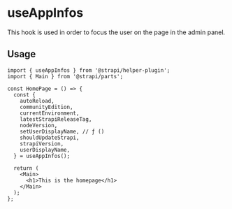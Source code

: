 <!--- useAppInfos.stories.mdx --->


<Meta title="hooks/useAppInfos" />

# useAppInfos

This hook is used in order to focus the user on the page in the admin panel.

## Usage

```
import { useAppInfos } from '@strapi/helper-plugin';
import { Main } from '@strapi/parts';

const HomePage = () => {
  const {
    autoReload,
    communityEdition,
    currentEnvironment,
    latestStrapiReleaseTag,
    nodeVersion,
    setUserDisplayName, // ƒ ()
    shouldUpdateStrapi,
    strapiVersion,
    userDisplayName,
  } = useAppInfos();

  return (
    <Main>
      <h1>This is the homepage</h1>
    </Main>
  );
};
```
